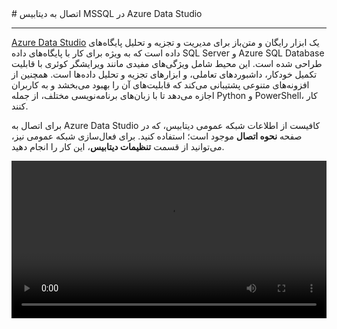 

<Layout>
<Head>
<title>مستندات اتصال به MSSQL با Azure Data Studio - لیارا</title>
<meta property="og:title" content="مستندات خدمات رایانش ابری لیارا" />
<meta property="og:description" content="مستندات قدم به قدم اتصال به دیتابیس MSSQL با برنامه Azure Data Studio"  />
<meta property="og:image" content="https://files.liara.ir/liara/logos/liara-poster.jpg" />
</Head>
# اتصال به دیتابیس MSSQL در Azure Data Studio
<hr className="mb-2" />

<a href="https://azure.microsoft.com/en-us/products/data-studio" className="text-[#2196f3] ">Azure Data Studio</a> یک ابزار رایگان و متن‌باز برای مدیریت و تجزیه و تحلیل پایگاه‌های داده است که به ویژه برای کار با پایگاه‌های داده SQL Server و Azure SQL Database طراحی شده است. این محیط شامل ویژگی‌های مفیدی مانند ویرایشگر کوئری با قابلیت تکمیل خودکار، داشبوردهای تعاملی، و ابزارهای تجزیه و تحلیل داده‌ها است. همچنین از افزونه‌های متنوعی پشتیبانی می‌کند که قابلیت‌های آن را بهبود می‌بخشد و به کاربران اجازه می‌دهد تا با زبان‌های برنامه‌نویسی مختلف، از جمله Python و PowerShell، کار کنند.

<div className="h-2" />

برای اتصال به Azure Data Studio کافیست از اطلاعات شبکه عمومی دیتابیس، که در صفحه <b>نحوه اتصال</b> موجود است؛ استفاده کنید.
برای فعال‌سازی شبکه عمومی نیز، می‌توانید از قسمت <b>تنظیمات دیتابیس</b>، این کار را انجام دهید.
<div className="h-4" />

<video
  src="https://files.liara.ir/liara/mssql/mssql-azure.mp4"
  controls="controls"
  className="block w-full"
  width="100%"
/>

</Layout>